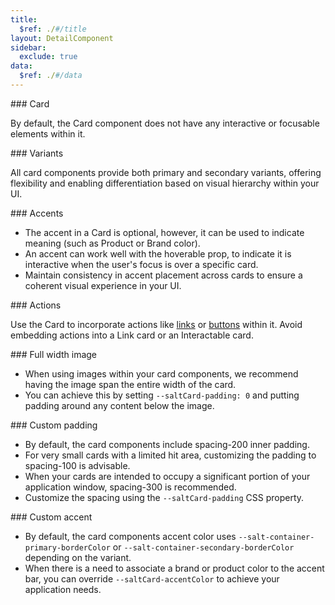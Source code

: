 ```yaml
---
title:
  $ref: ./#/title
layout: DetailComponent
sidebar:
  exclude: true
data:
  $ref: ./#/data
---
```


<LivePreviewControls>

<LivePreview componentName="card" exampleName="Default" displayName="Card" >
### Card

By default, the Card component does not have any interactive or focusable elements within it.

</LivePreview>

<LivePreview componentName="card" exampleName="Variants" >
### Variants

All card components provide both primary and secondary variants, offering flexibility and enabling differentiation based on visual hierarchy within your UI.

</LivePreview>

<LivePreview componentName="card" exampleName="Accents" >
### Accents

- The accent in a Card is optional, however, it can be used to indicate meaning (such as Product or Brand color).
- An accent can work well with the hoverable prop, to indicate it is interactive when the user's focus is over a specific card.
- Maintain consistency in accent placement across cards to ensure a coherent visual experience in your UI.

</LivePreview>

<LivePreview componentName="card" exampleName="Actions" >
### Actions

Use the Card to incorporate actions like [links](../link) or [buttons](../button) within it. Avoid embedding actions into a Link card or an Interactable card.

</LivePreview>

<LivePreview componentName="card" exampleName="FullWidthImage" >
### Full width image

- When using images within your card components, we recommend having the image span the entire width of the card.
- You can achieve this by setting `--saltCard-padding: 0` and putting padding around any content below the image.
  </LivePreview>

<LivePreview componentName="card" exampleName="CustomPadding" >
### Custom padding

- By default, the card components include spacing-200 inner padding.
- For very small cards with a limited hit area, customizing the padding to spacing-100 is advisable.
- When your cards are intended to occupy a significant portion of your application window, spacing-300 is recommended.
- Customize the spacing using the `--saltCard-padding` CSS property.
  </LivePreview>

<LivePreview componentName="card" exampleName="CustomAccent" >
### Custom accent

- By default, the card components accent color uses `--salt-container-primary-borderColor` or `--salt-container-secondary-borderColor` depending on the variant.
- When there is a need to associate a brand or product color to the accent bar, you can override `--saltCard-accentColor` to achieve your application needs.
  </LivePreview>

</LivePreviewControls>
